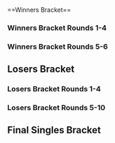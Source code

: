 {{SetGame|melee}}{{DISPLAYTITLE:Heir 3: ''Melee'' Singles Bracket}}{{BracketMatchSMWDisambig |oldtags=Rocky|newtags=Rocky (Swedish player)}}
{{tabs static
|name1=Overview
|link1=Heir/3/Melee
|name2=Singles Bracket
|link2=Heir/3/Melee/Singles Bracket
|name3=Doubles Bracket
|link3=Heir/3/Melee/Doubles Bracket
|This=2
}}<br/>
==Winners Bracket==
===Winners Bracket Rounds 1-4===
{{128DEWBracketA
|tourneylink=Heir/3/Melee
|tourneyname=Heir 3
|column-width=150

<!--Round of 128-->
|r1m1p1=Armada |r1m1p1flag=se |r1m1p1score={{win}} |r1m1win=1
|r1m1p2=Bye |r1m1p2flag= |r1m1p2score=
|r1m2p1=X1 |r1m2p1flag=gb |r1m2p1score=0 |r1m2win=2
|r1m2p2=TimeMuffinPhD |r1m2p2flag=gb |r1m2p2score=2
|r1m3p1=Alpha Dash |r1m3p1flag=gb |r1m3p1score=0 |r1m3win=2
|r1m3p2=Laurster |r1m3p2flag=gb |r1m3p2score=2
|r1m4p1=Willy |r1m4p1flag=fr |r1m4p1score=2 |r1m4win=1
|r1m4p2=Ace |r1m4p2flag=nl |r1m4p2score=0
|r1m5p1=Jeapie |r1m5p1flag=nl |r1m5p1score=2 |r1m5win=1
|r1m5p2=Kaese |r1m5p2flag=de |r1m5p2score=0
|r1m6p1=Random-Ness |r1m6p1flag=se |r1m6p1score=2 |r1m6win=1
|r1m6p2=LGuy |r1m6p2flag=fr |r1m6p2score=1
|r1m7p1=Baxon |r1m7p1flag=fr |r1m7p1score=2 |r1m7win=1
|r1m7p2=UnHaven |r1m7p2flag=gb |r1m7p2score=1
|r1m8p1=Clemens |r1m8p1flag=at |r1m8p1score=0 |r1m8win=2
|r1m8p2=Levingy |r1m8p2flag=fi |r1m8p2score=2
|r1m9p1=Overtriforce |r1m9p1flag=es |r1m9p1score={{win}} |r1m9win=1
|r1m9p2=Bye |r1m9p2flag= |r1m9p2score=
|r1m10p1=ShiftingShadows |r1m10p1flag=gb |r1m10p1score=1 |r1m10win=2
|r1m10p2=Baron Brody |r1m10p2flag=at |r1m10p2score=2
|r1m11p1=Rocky |r1m11p1flag=se |r1m11p1score=1 |r1m11win=2
|r1m11p2=Phade |r1m11p2flag=gb |r1m11p2score=2
|r1m12p1=Fauster |r1m12p1flag=fr |r1m12p1score=2 |r1m12win=1
|r1m12p2=PureSkillz |r1m12p2flag=nl |r1m12p2score=0
|r1m13p1=ChuDat |r1m13p1flag=us |r1m13p1score={{win}} |r1m13win=1
|r1m13p2=Bye |r1m13p2flag= |r1m13p2score=
|r1m14p1=ZetTroxX |r1m14p1flag=de |r1m14p1score=1 |r1m14win=2
|r1m14p2=Alejandro |r1m14p2flag=se |r1m14p2score=2
|r1m15p1=Zoler |r1m15p1flag=se |r1m15p1score=2 |r1m15win=1
|r1m15p2=GBlade |r1m15p2flag=es |r1m15p2score=0
|r1m16p1=R23 |r1m16p1flag=gb |r1m16p1score=2 |r1m16win=1
|r1m16p2=Hercules |r1m16p2flag=fr |r1m16p2score=0
|r1m17p1=n0ne |r1m17p1flag=ni |r1m17p1score={{win}} |r1m17win=1
|r1m17p2=Bye |r1m17p2flag= |r1m17p2score=
|r1m18p1=Hao |r1m18p1flag=gb |r1m18p1score=0 |r1m18win=2
|r1m18p2=maXy |r1m18p2flag=gb |r1m18p2score=2
|r1m19p1=Ares |r1m19p1flag=at |r1m19p1score=2 |r1m19win=1
|r1m19p2=Beans |r1m19p2flag=au |r1m19p2score=0
|r1m20p1=Pricent |r1m20p1flag=no |r1m20p1score=2 |r1m20win=1
|r1m20p2=PureEvil |r1m20p2flag=nl |r1m20p2score=0
|r1m21p1=Zgetto |r1m21p1flag=nl |r1m21p1score=2 |r1m21win=1
|r1m21p2=Pripps |r1m21p2flag=gb |r1m21p2score=0
|r1m22p1=kiw1 |r1m22p1flag=at |r1m22p1score=2 |r1m22win=1
|r1m22p2=Dacacia |r1m22p2flag=ch |r1m22p2score=0
|r1m23p1=Vanity Angel |r1m23p1flag=gb |r1m23p1score=2 |r1m23win=1
|r1m23p2=Desucakes |r1m23p2flag=nl |r1m23p2score=0
|r1m24p1=Samplay |r1m24p1flag=fr |r1m24p1score=0 |r1m24win=2
|r1m24p2=Explo |r1m24p2flag=fr |r1m24p2score=2
|r1m25p1=Professor Pro |r1m25p1flag=gb |r1m25p1score={{win}} |r1m25win=1
|r1m25p2=Bye |r1m25p2flag= |r1m25p2score=
|r1m26p1=Jam |r1m26p1flag=gb |r1m26p1score=2 |r1m26win=1
|r1m26p2=Cpt. Zeppo |r1m26p2flag=gb |r1m26p2score=1
|r1m27p1=Timi |r1m27p1flag=at |r1m27p1score=2 |r1m27win=1
|r1m27p2=Feradit |r1m27p2flag=be |r1m27p2score=0
|r1m28p1=beLia |r1m28p1flag=fr |r1m28p1score=2 |r1m28win=1
|r1m28p2=Maskless |r1m28p2flag=gb |r1m28p2score=0
|r1m29p1=reaper |r1m29p1flag=de |r1m29p1score=2 |r1m29win=1
|r1m29p2=Calzum |r1m29p2flag=gb |r1m29p2score=0
|r1m30p1=Ramon |r1m30p1flag=at |r1m30p1score=2 |r1m30win=1
|r1m30p2=Rach |r1m30p2flag=fr |r1m30p2score=0
|r1m31p1=Mahie |r1m31p1flag=fr |r1m31p1score=2 |r1m31win=1
|r1m31p2=RAOUL |r1m31p2flag=fr |r1m31p2score=0
|r1m32p1=BrTarolg |r1m32p1flag=gb |r1m32p1score=0 |r1m32win=2
|r1m32p2=Deathgazer |r1m32p2flag=gb |r1m32p2score=2
|r1m33p1=Leffen |r1m33p1flag=se |r1m33p1score={{win}} |r1m33win=1
|r1m33p2=Bye |r1m33p2flag= |r1m33p2score=
|r1m34p1=MikeHaggar |r1m34p1flag=se |r1m34p1score=2 |r1m34win=1
|r1m34p2=DaLung |r1m34p2flag=de |r1m34p2score=1
|r1m35p1=SchlimmShady |r1m35p1flag=de |r1m35p1score=2 |r1m35win=1
|r1m35p2=Hen |r1m35p2flag=gb |r1m35p2score=0
|r1m36p1=MINT |r1m36p1flag=gb |r1m36p1score=2 |r1m36win=1
|r1m36p2=KasparV |r1m36p2flag=nl |r1m36p2score=0
|r1m37p1=Fuzzyness |r1m37p1flag=gb |r1m37p1score=2 |r1m37win=1
|r1m37p2=Leaf |r1m37p2flag=gb |r1m37p2score=0
|r1m38p1=gLory |r1m38p1flag=at |r1m38p1score=2 |r1m38win=1
|r1m38p2=epikfaal |r1m38p2flag=nl |r1m38p2score=0
|r1m39p1=Däumling |r1m39p1flag=de |r1m39p1score=2 |r1m39win=1
|r1m39p2=Konati |r1m39p2flag=de |r1m39p2score=0
|r1m40p1=Makenshi |r1m40p1flag=fr |r1m40p1score=2 |r1m40win=1
|r1m40p2=JMG |r1m40p2flag=gb |r1m40p2score=0
|r1m41p1=Trif |r1m41p1flag=es |r1m41p1score={{win}} |r1m41win=1
|r1m41p2=Bye |r1m41p2flag= |r1m41p2score=
|r1m42p1=JiM |r1m42p1flag=fr |r1m42p1score=2 |r1m42win=1
|r1m42p2=Manyula |r1m42p2flag=gb |r1m42p2score=0
|r1m43p1=Pasi |r1m43p1flag=at |r1m43p1score=2 |r1m43win=1
|r1m43p2=Xardov |r1m43p2flag=es |r1m43p2score=0
|r1m44p1=Way |r1m44p1flag=gb |r1m44p1score=0 |r1m44win=2
|r1m44p2=Jules |r1m44p2flag=nl |r1m44p2score=2
|r1m45p1=Amsah |r1m45p1flag=nl |r1m45p1score={{win}} |r1m45win=1
|r1m45p2=Bye |r1m45p2flag= |r1m45p2score=
|r1m46p1=Kellner |r1m46p1flag=de |r1m46p1score=1 |r1m46win=2
|r1m46p2=Willz |r1m46p2flag=gb |r1m46p2score=2
|r1m47p1=Cyr |r1m47p1flag=fr |r1m47p1score=2 |r1m47win=1
|r1m47p2=HoorayForJay |r1m47p2flag=gb |r1m47p2score=0
|r1m48p1=Aniolas |r1m48p1flag=se |r1m48p1score=2 |r1m48win=1
|r1m48p2=Leck |r1m48p2flag=ie |r1m48p2score=0
|r1m49p1=Ice |r1m49p1flag=de |r1m49p1score={{win}} |r1m49win=1
|r1m49p2=Bye |r1m49p2flag= |r1m49p2score=
|r1m50p1=King Funk |r1m50p1flag=dk |r1m50p1score=0 |r1m50win=2
|r1m50p2=Blaze |r1m50p2flag=de |r1m50p2score=2
|r1m51p1=Jah Ridin' |r1m51p1flag=ch |r1m51p1score=1 |r1m51win=2
|r1m51p2=Craft |r1m51p2flag=gb |r1m51p2score=2
|r1m52p1=pheX |r1m52p1flag=ch |r1m52p1score=2 |r1m52win=1
|r1m52p2=Coen |r1m52p2flag=nl |r1m52p2score=0
|r1m53p1=Android |r1m53p1flag=se |r1m53p1score=2 |r1m53win=1
|r1m53p2=Razor Ramon |r1m53p2flag=be |r1m53p2score=0
|r1m54p1=MISTRRLOVE |r1m54p1flag=de |r1m54p1score=2 |r1m54win=1
|r1m54p2=Kadano |r1m54p2flag=at |r1m54p2score=1
|r1m55p1=Adamayonmike |r1m55p1flag=nl |r1m55p1score=2 |r1m55win=1
|r1m55p2=LuK (LFM) |r1m55p2flag=fr |r1m55p2score=0
|r1m56p1=FrozenLight1337 |r1m56p1flag=de |r1m56p1score=0 |r1m56win=2
|r1m56p2=FA0 |r1m56p2flag=se |r1m56p2score=2
|r1m57p1=The Moon |r1m57p1flag=us |r1m57p1score={{win}} |r1m57win=1
|r1m57p2=Bye |r1m57p2flag= |r1m57p2score=
|r1m58p1=Stivo |r1m58p1flag=de |r1m58p1score=2 |r1m58win=1
|r1m58p2=Soy |r1m58p2flag=gb |r1m58p2score=0
|r1m59p1=Prinz |r1m59p1flag=de |r1m59p1score=2 |r1m59win=1
|r1m59p2=FishEatCorn |r1m59p2flag=gb |r1m59p2score=0
|r1m60p1=Frenzy |r1m60p1flag=gb |r1m60p1score=2 |r1m60win=1
|r1m60p2=Soniike |r1m60p2flag=gb |r1m60p2score=0
|r1m61p1=Tekk |r1m61p1flag=fr |r1m61p1score=2 |r1m61win=1
|r1m61p2=Angelfail |r1m61p2flag=be |r1m61p2score=0
|r1m62p1=Yomi |r1m62p1flag=de |r1m62p1score=0 |r1m62win=2
|r1m62p2=Yabasta |r1m62p2flag=se |r1m62p2score=2
|r1m63p1=Dev |r1m63p1flag=se |r1m63p1score=2 |r1m63win=1
|r1m63p2=Synaspe |r1m63p2flag= |r1m63p2score=0
|r1m64p1=Alox |r1m64p1flag=fr |r1m64p1score=2 |r1m64win=1
|r1m64p2=Nils |r1m64p2flag=se |r1m64p2score=0

<!--Round of 64-->
|r2m1p1=Armada |r2m1p1flag=se |r2m1p1score=2 |r2m1win=1
|r2m1p2=TimeMuffinPhD |r2m1p2flag=gb |r2m1p2score=0
|r2m2p1=Laurster |r2m2p1flag=gb |r2m2p1score=2 |r2m2win=1
|r2m2p2=Willy |r2m2p2flag=fr |r2m2p2score=1
|r2m3p1=Jeapie |r2m3p1flag=nl |r2m3p1score=2 |r2m3win=1
|r2m3p2=Random-Ness |r2m3p2flag=se |r2m3p2score=1
|r2m4p1=Baxon |r2m4p1flag=fr |r2m4p1score=2 |r2m4win=1
|r2m4p2=Levingy |r2m4p2flag=fi |r2m4p2score=0
|r2m5p1=Overtriforce |r2m5p1flag=es |r2m5p1score=2 |r2m5win=1
|r2m5p2=Baron Brody |r2m5p2flag=at |r2m5p2score=0
|r2m6p1=Phade |r2m6p1flag=gb |r2m6p1score=1 |r2m6win=2
|r2m6p2=Fauster |r2m6p2flag=fr |r2m6p2score=2
|r2m7p1=ChuDat |r2m7p1flag=us |r2m7p1score=2 |r2m7win=1
|r2m7p2=Alejandro |r2m7p2flag=se |r2m7p2score=0
|r2m8p1=Zoler |r2m8p1flag=se |r2m8p1score=2 |r2m8win=1
|r2m8p2=R23 |r2m8p2flag=gb |r2m8p2score=0
|r2m9p1=n0ne |r2m9p1flag=ni |r2m9p1score=2 |r2m9win=1
|r2m9p2=maXy |r2m9p2flag=gb |r2m9p2score=0
|r2m10p1=Ares |r2m10p1flag=at |r2m10p1score=2 |r2m10win=1
|r2m10p2=Pricent |r2m10p2flag=no |r2m10p2score=0
|r2m11p1=Zgetto |r2m11p1flag=nl |r2m11p1score=2 |r2m11win=1
|r2m11p2=kiw1 |r2m11p2flag=at |r2m11p2score=0
|r2m12p1=Vanity Angel |r2m12p1flag=gb |r2m12p1score=2 |r2m12win=1
|r2m12p2=Explo |r2m12p2flag=fr |r2m12p2score=0
|r2m13p1=Professor Pro |r2m13p1flag=gb |r2m13p1score=2 |r2m13win=1
|r2m13p2=Jam |r2m13p2flag=gb |r2m13p2score=0
|r2m14p1=Timi |r2m14p1flag=at |r2m14p1score=2 |r2m14win=1
|r2m14p2=beLia |r2m14p2flag=fr |r2m14p2score=0
|r2m15p1=reaper |r2m15p1flag=de |r2m15p1score=2 |r2m15win=1
|r2m15p2=Ramon |r2m15p2flag=at |r2m15p2score=1
|r2m16p1=Mahie |r2m16p1flag=fr |r2m16p1score=2 |r2m16win=1
|r2m16p2=Deathgazer |r2m16p2flag=gb |r2m16p2score=0
|r2m17p1=Leffen |r2m17p1flag=se |r2m17p1score=2 |r2m17win=1
|r2m17p2=MikeHaggar |r2m17p2flag=se |r2m17p2score=1
|r2m18p1=SchlimmShady |r2m18p1flag=de |r2m18p1score=0 |r2m18win=2
|r2m18p2=MINT |r2m18p2flag=gb |r2m18p2score=2
|r2m19p1=Fuzzyness |r2m19p1flag=gb |r2m19p1score=2 |r2m19win=1
|r2m19p2=gLory |r2m19p2flag=at |r2m19p2score=0
|r2m20p1=Däumling |r2m20p1flag=de |r2m20p1score=2 |r2m20win=1
|r2m20p2=Makenshi |r2m20p2flag=fr |r2m20p2score=0
|r2m21p1=Trif |r2m21p1flag=es |r2m21p1score=2 |r2m21win=1
|r2m21p2=JiM |r2m21p2flag=fr |r2m21p2score=0
|r2m22p1=Pasi |r2m22p1flag=at |r2m22p1score=2 |r2m22win=1
|r2m22p2=Jules |r2m22p2flag=nl |r2m22p2score=0
|r2m23p1=Amsah |r2m23p1flag=nl |r2m23p1score=2 |r2m23win=1
|r2m23p2=Willz |r2m23p2flag=gb |r2m23p2score=0
|r2m24p1=Cyr |r2m24p1flag=fr |r2m24p1score=2 |r2m24win=1
|r2m24p2=Aniolas |r2m24p2flag=se |r2m24p2score=0
|r2m25p1=Ice |r2m25p1flag=de |r2m25p1score=2 |r2m25win=1
|r2m25p2=Blaze |r2m25p2flag=de |r2m25p2score=0
|r2m26p1=Craft |r2m26p1flag=gb |r2m26p1score=0 |r2m26win=2
|r2m26p2=pheX |r2m26p2flag=ch |r2m26p2score=2
|r2m27p1=Android |r2m27p1flag=se |r2m27p1score=2 |r2m27win=1
|r2m27p2=MISTRRLOVE |r2m27p2flag=de |r2m27p2score=0
|r2m28p1=Adamayonmike |r2m28p1flag=nl |r2m28p1score=2 |r2m28win=1
|r2m28p2=FA0 |r2m28p2flag=se |r2m28p2score=0
|r2m29p1=The Moon |r2m29p1flag=us |r2m29p1score=2 |r2m29win=1
|r2m29p2=Stivo |r2m29p2flag=de |r2m29p2score=0
|r2m30p1=Prinz |r2m30p1flag=de |r2m30p1score=2 |r2m30win=1
|r2m30p2=Frenzy |r2m30p2flag=gb |r2m30p2score=0
|r2m31p1=Tekk |r2m31p1flag=fr |r2m31p1score=2 |r2m31win=1
|r2m31p2=Yabasta |r2m31p2flag=se |r2m31p2score=0
|r2m32p1=Dev |r2m32p1flag=se |r2m32p1score=0 |r2m32win=2
|r2m32p2=Alox |r2m32p2flag=fr |r2m32p2score=2

<!--Round of 32-->
|r3m1p1=Armada |r3m1p1flag=se |r3m1p1score=2 |r3m1win=1
|r3m1p2=Laurster |r3m1p2flag=gb |r3m1p2score=0
|r3m2p1=Jeapie |r3m2p1flag=nl |r3m2p1score=1 |r3m2win=2
|r3m2p2=Baxon |r3m2p2flag=fr |r3m2p2score=2
|r3m3p1=Overtriforce |r3m3p1flag=es |r3m3p1score=2 |r3m3win=1
|r3m3p2=Fauster |r3m3p2flag=fr |r3m3p2score=0
|r3m4p1=ChuDat |r3m4p1flag=us |r3m4p1score=2 |r3m4win=1
|r3m4p2=Zoler |r3m4p2flag=se |r3m4p2score=0
|r3m5p1=n0ne |r3m5p1flag=ni |r3m5p1score=0 |r3m5win=2
|r3m5p2=Ares |r3m5p2flag=at |r3m5p2score=2
|r3m6p1=Zgetto |r3m6p1flag=nl |r3m6p1score=0 |r3m6win=2
|r3m6p2=Vanity Angel |r3m6p2flag=gb |r3m6p2score=2
|r3m7p1=Professor Pro |r3m7p1flag=gb |r3m7p1score=2 |r3m7win=1
|r3m7p2=Timi |r3m7p2flag=at |r3m7p2score=0
|r3m8p1=reaper |r3m8p1flag=de |r3m8p1score=1 |r3m8win=2
|r3m8p2=Mahie |r3m8p2flag=fr |r3m8p2score=2
|r3m9p1=Leffen |r3m9p1flag=se |r3m9p1score=2 |r3m9win=1
|r3m9p2=MINT |r3m9p2flag=gb |r3m9p2score=0
|r3m10p1=Fuzzyness |r3m10p1flag=gb |r3m10p1score=2 |r3m10win=1
|r3m10p2=Däumling |r3m10p2flag=de |r3m10p2score=0
|r3m11p1=Trif |r3m11p1flag=es |r3m11p1score=2 |r3m11win=1
|r3m11p2=Pasi |r3m11p2flag=at |r3m11p2score=1
|r3m12p1=Amsah |r3m12p1flag=nl |r3m12p1score=2 |r3m12win=1
|r3m12p2=Cyr |r3m12p2flag=fr |r3m12p2score=0
|r3m13p1=Ice |r3m13p1flag=de |r3m13p1score=2 |r3m13win=1
|r3m13p2=pheX |r3m13p2flag=ch |r3m13p2score=0
|r3m14p1=Android |r3m14p1flag=se |r3m14p1score=2 |r3m14win=1
|r3m14p2=Adamayonmike |r3m14p2flag=nl |r3m14p2score=0
|r3m15p1=The Moon |r3m15p1flag=us |r3m15p1score=2 |r3m15win=1
|r3m15p2=Prinz |r3m15p2flag=de |r3m15p2score=0
|r3m16p1=Tekk |r3m16p1flag=fr |r3m16p1score=2 |r3m16win=1
|r3m16p2=Alox |r3m16p2flag=fr |r3m16p2score=0

<!--Round of 16-->
|r4m1p1=Armada |r4m1p1flag=se |r4m1p1score=3
|r4m1p2=Baxon |r4m1p2flag=fr |r4m1p2score=0
|r4m1win=1
|r4m1p1char1=peach |r4m1p2char1=falco |r4m1p1stock1=3 |r4m1p2stock1=0 |r4m1win1=1 |r4m1stage1=Fountain of Dreams
|r4m1p1char2=peach |r4m1p2char2=fox |r4m1p1stock2=2 |r4m1p2stock2=0 |r4m1win2=1 |r4m1stage2=Pokémon Stadium
|r4m1p1char3=peach |r4m1p2char3=falco |r4m1p1stock3=3 |r4m1p2stock3=0 |r4m1win3=1 |r4m1stage3=Battlefield
|r4m1date=
|r4m1finished=
|r4m1details={{BracketMatchDetails
|preview= 
|lrthread=
|interview=
|recap=
|comment=
|vod=https://youtu.be/VkDfQgm0cQw
}}

|r4m2p1=Overtriforce |r4m2p1flag=es |r4m2p1score=1
|r4m2p2=ChuDat |r4m2p2flag=us |r4m2p2score=3 
|r4m2win=2

|r4m3p1=Ares |r4m3p1flag=at |r4m3p1score=0
|r4m3p2=Vanity Angel |r4m3p2flag=gb |r4m3p2score=3
|r4m3win=2
|r4m3p1char1=peach |r4m3p2char1=peach |r4m3p1stock1=0 |r4m3p2stock1=3 |r4m3win1=2 |r4m3stage1=Battlefield
|r4m3p1char2=fox |r4m3p2char2=peach |r4m3p1stock2=0 |r4m3p2stock2=2 |r4m3win2=2 |r4m3stage2=Pokémon Stadium
|r4m3p1char3=fox |r4m3p2char3=peach |r4m3p1stock3=0 |r4m3p2stock3=3 |r4m3win3=2 |r4m3stage3=Pokémon Stadium
|r4m3date=August 21, 2016
|r4m3finished=
|r4m3details={{BracketMatchDetails
|preview= 
|lrthread=
|interview=
|recap=
|comment=
|vod=https://youtu.be/-v0_KVsONiQ
}}

|r4m4p1=Professor Pro |r4m4p1flag=gb |r4m4p1score=3
|r4m4p2=Mahie |r4m4p2flag=fr |r4m4p2score=0 
|r4m4win=1
|r4m4p1char1=fox |r4m4p2char1=marth |r4m4p1stock1=3 |r4m4p2stock1=0 |r4m4win1=1 |r4m4stage1=Battlefield
|r4m4p1char2=fox |r4m4p2char2=marth |r4m4p1stock2=1 |r4m4p2stock2=0 |r4m4win2=1 |r4m4stage2=Final Destination
|r4m4p1char3=fox |r4m4p2char3=marth |r4m4p1stock3=2 |r4m4p2stock3=0 |r4m4win3=1 |r4m4stage3=Final Destination
|r4m4date=August 21, 2016
|r4m4finished=
|r4m4details={{BracketMatchDetails
|preview= 
|lrthread=
|interview=
|recap=
|comment=
|vod=https://youtu.be/TYBNuAwnrns
}}

|r4m5p1=Leffen |r4m5p1flag=se |r4m5p1score=3
|r4m5p2=Fuzzyness |r4m5p2flag=gb |r4m5p2score=2
|r4m5win=1
|r4m5p1char1=mewtwo |r4m5p2char1=cf |r4m5p1stock1=0 |r4m5p2stock1=2 |r4m5win1=2 |r4m5stage1=Fountain of Dreams
|r4m5p1char2=mewtwo |r4m5p2char2=cf |r4m5p1stock2=0 |r4m5p2stock2=1 |r4m5win2=2 |r4m5stage2=Final Destination
|r4m5p1char3=mewtwo |r4m5p2char3=cf |r4m5p1stock3=2 |r4m5p2stock3=0 |r4m5win3=1 |r4m5stage3=Final Destination
|r4m5p1char4=mewtwo |r4m5p2char4=puff |r4m5p1stock4=1 |r4m5p2stock4=0 |r4m5win4=1 |r4m5stage4=Dream Land
|r4m5p1char5=mewtwo |r4m5p2char5=marth |r4m5p1stock5=1 |r4m5p2stock5=0 |r4m5win5=1 |r4m5stage5=Yoshi's Story
|r4m5date=August 21, 2016
|r4m5finished=
|r4m5details={{BracketMatchDetails
|preview= 
|lrthread=
|interview=
|recap=
|comment=
|vod=
}}

|r4m6p1=Trifasia |r4m6p1flag=es |r4m6p1score=3
|r4m6p2=Amsah |r4m6p2flag=nl |r4m6p2score=0 
|r4m6win=1
|r4m6p1char1=peach |r4m6p2char1=sheik |r4m6p1stock1=2 |r4m6p2stock1=0 |r4m6win1=1 |r4m6stage1=Battlefield
|r4m6p1char2=peach |r4m6p2char2=sheik |r4m6p1stock2=2 |r4m6p2stock2=0 |r4m6win2=1 |r4m6stage2=Yoshi's Story
|r4m6p1char3=peach |r4m6p2char3=fox |r4m6p1stock3=2 |r4m6p2stock3=0 |r4m6win3=1 |r4m6stage3=Pokémon Stadium
|r4m6date=August 21, 2016
|r4m6finished=
|r4m6details={{BracketMatchDetails
|preview= 
|lrthread=
|interview=
|recap=
|comment=
|vod=
}}

|r4m7p1=Ice |r4m7p1flag=de |r4m7p1score=0
|r4m7p2=Android |r4m7p2flag=se |r4m7p2score=3
|r4m7win=2
|r4m7p1char1=fox |r4m7p2char1=sheik |r4m7p1stock1=0 |r4m7p2stock1=1 |r4m7win1=2 |r4m7stage1=Battlefield
|r4m7p1char2=fox |r4m7p2char2=sheik |r4m7p1stock2=0 |r4m7p2stock2=2 |r4m7win2=2 |r4m7stage2=Final Destination
|r4m7p1char3=fox |r4m7p2char3=sheik |r4m7p1stock3=0 |r4m7p2stock3=2 |r4m7win3=2 |r4m7stage3=Final Destination
|r4m7date=August 21, 2016
|r4m7finished=
|r4m7details={{BracketMatchDetails
|preview= 
|lrthread=
|interview=
|recap=
|comment=
|vod=
}}

|r4m8p1=The Moon |r4m8p1flag=us |r4m8p1score=3
|r4m8p2=Tekk |r4m8p2flag=fr |r4m8p2score=1 
|r4m8win=1
|r4m8p1char1=marth |r4m8p2char1=puff |r4m8p1stock1=2 |r4m8p2stock1=0 |r4m8win1=1 |r4m8stage1=Fountain of Dreams
|r4m8p1char2=marth |r4m8p2char2=puff |r4m8p1stock2=2 |r4m8p2stock2=0 |r4m8win2=1 |r4m8stage2=Dream Land
|r4m8p1char3=marth |r4m8p2char3=puff |r4m8p1stock3=0 |r4m8p2stock3=1 |r4m8win3=2 |r4m8stage3=Fountain of Dreams
|r4m8p1char4=marth |r4m8p2char4=puff |r4m8p1stock4=3 |r4m8p2stock4=0 |r4m8win4=1 |r4m8stage4=Yoshi's Story
|r4m8date=August 21, 2016
|r4m8finished=
|r4m8details={{BracketMatchDetails
|preview= 
|lrthread=
|interview=
|recap=
|comment=
|vod=https://youtu.be/2kpjwg24vYQ
}}
}}
===Winners Bracket Rounds 5-6===
{{8DEWBracketA
|tourneylink=
|tourneyname=
|R1=Winners Round 5
|R2=Winners Round 6
|column-width=200

<!-- Quarterfinals -->
|r1m1p1=Armada |r1m1p1flag=se |r1m1p1score=3
|r1m1p2=ChuDat |r1m1p2flag=us |r1m1p2score=1
|r1m1win=1
|r1m1p1char1=peach |r1m1p2char1=ic |r1m1p1stock1=0 |r1m1p2stock1=1 |r1m1win1=2 |r1m1stage1=Final Destination
|r1m1p1char2=peach |r1m1p2char2=ic |r1m1p1stock2=3 |r1m1p2stock2=0 |r1m1win2=1 |r1m1stage2=Dream Land
|r1m1p1char3=peach |r1m1p2char3=ic |r1m1p1stock3=2 |r1m1p2stock3=0 |r1m1win3=1 |r1m1stage3=Pokémon Stadium
|r1m1p1char4=peach |r1m1p2char4=ic |r1m1p1stock4=3 |r1m1p2stock4=0 |r1m1win4=1 |r1m1stage4=Fountain of Dreams
|r1m1date=August 21, 2016
|r1m1finished=
|r1m1details={{BracketMatchDetails
|preview= 
|lrthread=
|interview=
|recap=
|comment=
|vod=https://youtu.be/2XEtbb86gEQ
}}

|r1m2p1=Vanity Angel |r1m2p1flag=gb |r1m2p1score=2
|r1m2p2=Professor Pro |r1m2p2flag=gb |r1m2p2score=3
|r1m2win=2

|r1m3p1=Leffen |r1m3p1flag=se |r1m3p1score=1
|r1m3p2=Trifasia |r1m3p2flag=es |r1m3p2score=3
|r1m3win=2

|r1m4p1=Android |r1m4p1flag=se |r1m4p1score=1
|r1m4p2=The Moon |r1m4p2flag=us |r1m4p2score=3
|r1m4win=2
|r1m4p1char1=sheik |r1m4p2char1=marth |r1m4p1stock1=2 |r1m4p2stock1=0 |r1m4win1=1 |r1m4stage1=Battlefield
|r1m4p1char2=sheik |r1m4p2char2=marth |r1m4p1stock2=0 |r1m4p2stock2=2 |r1m4win2=2 |r1m4stage2=Final Destination
|r1m4p1char3=sheik |r1m4p2char3=marth |r1m4p1stock3=0 |r1m4p2stock3=2 |r1m4win3=2 |r1m4stage3=Dream Land
|r1m4p1char4=sheik |r1m4p2char4=marth |r1m4p1stock4=0 |r1m4p2stock4=2 |r1m4win4=2 |r1m4stage4=Fountain of Dreams
|r1m4date=August 21, 2016
|r1m4finished=
|r1m4details={{BracketMatchDetails
|preview= 
|lrthread=
|interview=
|recap=
|comment=
|vod=https://youtu.be/AKEEYP69S44
}}

<!-- SEMIFINALS -->
|r2m1p1=Armada |r2m1p1flag=se |r2m1p1score=3
|r2m1p2=Professor Pro |r2m1p2flag=gb |r2m1p2score=0
|r2m1win=1
|r2m1p1char1=peach |r2m1p2char1=fox |r2m1p1stock1=2 |r2m1p2stock1=0 |r2m1win1=1 |r2m1stage1=Dream Land
|r2m1p1char2=peach |r2m1p2char2=fox |r2m1p1stock2=2 |r2m1p2stock2=0 |r2m1win2=1 |r2m1stage2=Pokémon Stadium
|r2m1p1char3=peach |r2m1p2char3=fox |r2m1p1stock3=3 |r2m1p2stock3=0 |r2m1win3=1 |r2m1stage3=Pokémon Stadium
|r2m1date=August 21, 2016
|r2m1finished=
|r2m1details={{BracketMatchDetails|lrthread=|vod=https://youtu.be/pfR8MVfJRrU}}

|r2m2p1=Trifasia |r2m2p1flag=es |r2m2p1score=2
|r2m2p2=The Moon |r2m2p2flag=us |r2m2p2score=3
|r2m2win=2
|r2m2p1char1=peach |r2m2p2char1=marth |r2m2p1stock1=0 |r2m2p2stock1=2 |r2m2win1=2 |r2m2stage1=Battlefield
|r2m2p1char2=peach |r2m2p2char2=marth |r2m2p1stock2=0 |r2m2p2stock2=1 |r2m2win2=2 |r2m2stage2=Dream Land
|r2m2p1char3=peach |r2m2p2char3=marth |r2m2p1stock3=2 |r2m2p2stock3=0 |r2m2win3=1 |r2m2stage3=Dream Land
|r2m2p1char4=peach |r2m2p2char4=marth |r2m2p1stock4=1 |r2m2p2stock4=0 |r2m2win4=1 |r2m2stage4=Yoshi's Story
|r2m2p1char5=peach |r2m2p2char5=marth |r2m2p1stock5=0 |r2m2p2stock5=2 |r2m2win5=2 |r2m2stage5=Yoshi's Story
|r2m2date=August 21, 2016
|r2m2finished=
|r2m2details={{BracketMatchDetails|lrthread=|vod=https://youtu.be/B36zW-qQK-0}}
}}

==Losers Bracket==
===Losers Bracket Rounds 1-4===
{{128DELBracketSmwA
|tourneylink=Heir/3/Melee
|tourneyname=Heir 3
|l1placement=97-128
|l2placement=65-96
|l3placement=49-64
|l4placement=33-48

<!--Round 1-->
|l1m1p1=Bye |l1m1p1flag= |l1m1p1score=
|l1m1p2=DaLung |l1m1p2flag=de |l1m1p2score={{win}}
|l1m1win=2
|l1m2p1=Hen |l1m2p1flag=gb |l1m2p1score=2
|l1m2p2=KasparV |l1m2p2flag=nl |l1m2p2score=1
|l1m2win=1
|l1m3p1=Leaf |l1m3p1flag=gb |l1m3p1score=0
|l1m3p2=epikfaal |l1m3p2flag=nl |l1m3p2score=2
|l1m3win=2
|l1m4p1=Konati |l1m4p1flag=de |l1m4p1score=1
|l1m4p2=JMG |l1m4p2flag=gb |l1m4p2score=2
|l1m4win=2
|l1m5p1=Bye |l1m5p1flag= |l1m5p1score=
|l1m5p2=Manyula |l1m5p2flag=gb |l1m5p2score={{win}}
|l1m5win=2
|l1m6p1=Xardov |l1m6p1flag=es |l1m6p1score=1
|l1m6p2=Way |l1m6p2flag=gb |l1m6p2score=2
|l1m6win=2
|l1m7p1=Bye |l1m7p1flag= |l1m7p1score=
|l1m7p2=Kellner |l1m7p2flag=de |l1m7p2score={{win}}
|l1m7win=2
|l1m8p1=HoorayForJay |l1m8p1flag=gb |l1m8p1score=0
|l1m8p2=Leck |l1m8p2flag=ie |l1m8p2score=2
|l1m8win=2
|l1m9p1=Bye |l1m9p1flag= |l1m9p1score=
|l1m9p2=King Funk |l1m9p2flag=dk |l1m9p2score={{win}}
|l1m9win=2
|l1m10p1=Jah Ridin' |l1m10p1flag=ch |l1m10p1score=2
|l1m10p2=Coen |l1m10p2flag=nl |l1m10p2score=1
|l1m10win=1
|l1m11p1=Razor Ramon |l1m11p1flag=be |l1m11p1score=1
|l1m11p2=Kadano |l1m11p2flag=at |l1m11p2score=2
|l1m11win=2
|l1m12p1=LuK (LFM) |l1m12p1flag=fr |l1m12p1score=0
|l1m12p2=FrozenLight1337 |l1m12p2flag=de |l1m12p2score=2
|l1m12win=2
|l1m13p1=Bye |l1m13p1flag= |l1m13p1score=
|l1m13p2=Soy |l1m13p2flag=gb |l1m13p2score={{win}}
|l1m13win=2
|l1m14p1=FishEatCorn |l1m14p1flag=gb |l1m14p1score=0
|l1m14p2=Soniike |l1m14p2flag=gb |l1m14p2score=2
|l1m14win=2
|l1m15p1=Angelfail |l1m15p1flag=be |l1m15p1score=0
|l1m15p2=Yomi |l1m15p2flag=de |l1m15p2score=2
|l1m15win=2
|l1m16p1=Synaspe |l1m16p1flag= |l1m16p1score=0
|l1m16p2=Nils |l1m16p2flag=se |l1m16p2score=2
|l1m16win=2
|l1m17p1=Bye |l1m17p1flag= |l1m17p1score=
|l1m17p2=X1 |l1m17p2flag=gb |l1m17p2score={{win}}
|l1m17win=2
|l1m18p1=Alpha Dash |l1m18p1flag=gb |l1m18p1score=2
|l1m18p2=Ace |l1m18p2flag=nl |l1m18p2score=0
|l1m18win=1
|l1m19p1=Kaese |l1m19p1flag=de |l1m19p1score=0
|l1m19p2=LGuy |l1m19p2flag=fr |l1m19p2score=2
|l1m19win=2
|l1m20p1=UnHaven |l1m20p1flag=gb |l1m20p1score=0
|l1m20p2=Clemens |l1m20p2flag=at |l1m20p2score=2
|l1m20win=2
|l1m21p1=Bye |l1m21p1flag= |l1m21p1score=
|l1m21p2=ShiftingShadows |l1m21p2flag=gb |l1m21p2score={{win}}
|l1m21win=2
|l1m22p1=Rocky |l1m22p1flag=se |l1m22p1score=2
|l1m22p2=PureSkillz |l1m22p2flag=nl |l1m22p2score=0
|l1m22win=1
|l1m23p1=Bye |l1m23p1flag= |l1m23p1score=
|l1m23p2=ZetTroxX |l1m23p2flag=de |l1m23p2score={{win}}
|l1m23win=2
|l1m24p1=GBlade |l1m24p1flag=es |l1m24p1score=2
|l1m24p2=Hercules |l1m24p2flag=fr |l1m24p2score=0
|l1m24win=1
|l1m25p1=Bye |l1m25p1flag= |l1m25p1score=
|l1m25p2=Hao |l1m25p2flag=gb |l1m25p2score={{win}}
|l1m25win=2
|l1m26p1=Beans |l1m26p1flag=au |l1m26p1score=0
|l1m26p2=PureEvil |l1m26p2flag=nl |l1m26p2score=2
|l1m26win=2
|l1m27p1=Pripps |l1m27p1flag=gb |l1m27p1score=2
|l1m27p2=Dacacia |l1m27p2flag=ch |l1m27p2score=0
|l1m27win=1
|l1m28p1=Desucakes |l1m28p1flag=nl |l1m28p1score=0
|l1m28p2=Samplay |l1m28p2flag=fr |l1m28p2score=2
|l1m28win=2
|l1m29p1=Bye |l1m29p1flag= |l1m29p1score=
|l1m29p2=Cpt. Zeppo |l1m29p2flag=gb |l1m29p2score={{win}}
|l1m29win=2
|l1m30p1=Feradit |l1m30p1flag=be |l1m30p1score=2
|l1m30p2=Maskless |l1m30p2flag=gb |l1m30p2score=0
|l1m30win=1
|l1m31p1=Calzum |l1m31p1flag=gb |l1m31p1score=2
|l1m31p2=Rach |l1m31p2flag=fr |l1m31p2score=1
|l1m31win=1
|l1m32p1=RAOUL |l1m32p1flag=fr |l1m32p1score=0
|l1m32p2=BrTarolg |l1m32p2flag=gb |l1m32p2score=2
|l1m32win=2

<!--Round 2-->
|l2m1p1=TimeMuffinPhD |l2m1p1flag=gb |l2m1p1score=2
|l2m1p2=DaLung |l2m1p2flag=de |l2m1p2score=0
|l2m1win=1
|l2m2p1=Willy |l2m2p1flag=fr |l2m2p1score=2
|l2m2p2=Hen |l2m2p2flag=gb |l2m2p2score=0
|l2m2win=1
|l2m3p1=Random-Ness |l2m3p1flag=se |l2m3p1score=2
|l2m3p2=epikfaal |l2m3p2flag=nl |l2m3p2score=0
|l2m3win=1
|l2m4p1=Levingy |l2m4p1flag=fi |l2m4p1score=2
|l2m4p2=JMG |l2m4p2flag=gb |l2m4p2score=0
|l2m4win=1
|l2m5p1=Baron Brody |l2m5p1flag=at |l2m5p1score=2
|l2m5p2=Manyula |l2m5p2flag=gb |l2m5p2score=0
|l2m5win=1
|l2m6p1=Phade |l2m6p1flag=gb |l2m6p1score=0
|l2m6p2=Way |l2m6p2flag=gb |l2m6p2score=2
|l2m6win=2
|l2m7p1=Alejandro |l2m7p1flag=se |l2m7p1score=1
|l2m7p2=Kellner |l2m7p2flag=de |l2m7p2score=2
|l2m7win=2
|l2m8p1=R23 |l2m8p1flag=gb |l2m8p1score=2
|l2m8p2=Leck |l2m8p2flag=ie |l2m8p2score=0
|l2m8win=1
|l2m9p1=maXy |l2m9p1flag=gb |l2m9p1score=0
|l2m9p2=King Funk |l2m9p2flag=dk |l2m9p2score=2
|l2m9win=2
|l2m10p1=Pricent |l2m10p1flag=no |l2m10p1score=0
|l2m10p2=Jah Ridin' |l2m10p2flag=ch |l2m10p2score=2
|l2m10win=2
|l2m11p1=kiw1 |l2m11p1flag=at |l2m11p1score=2
|l2m11p2=Kadano |l2m11p2flag=at |l2m11p2score=0
|l2m11win=1
|l2m12p1=Explo |l2m12p1flag=fr |l2m12p1score=1
|l2m12p2=FrozenLight1337 |l2m12p2flag=de |l2m12p2score=2
|l2m12win=2
|l2m13p1=Jam |l2m13p1flag=gb |l2m13p1score=2
|l2m13p2=Soy |l2m13p2flag=gb |l2m13p2score=0
|l2m13win=1
|l2m14p1=beLia |l2m14p1flag=fr |l2m14p1score=2
|l2m14p2=Soniike |l2m14p2flag=gb |l2m14p2score=0
|l2m14win=1
|l2m15p1=Ramon |l2m15p1flag=at |l2m15p1score=2
|l2m15p2=Yomi |l2m15p2flag=de |l2m15p2score=0
|l2m15win=1
|l2m16p1=Deathgazer |l2m16p1flag=gb |l2m16p1score=2
|l2m16p2=Nils |l2m16p2flag=se |l2m16p2score=0
|l2m16win=1
|l2m17p1=MikeHaggar |l2m17p1flag=se |l2m17p1score=2
|l2m17p2=X1 |l2m17p2flag=gb |l2m17p2score=0
|l2m17win=1
|l2m18p1=SchlimmShady |l2m18p1flag=de |l2m18p1score=2
|l2m18p2=Alpha Dash |l2m18p2flag=gb |l2m18p2score=0
|l2m18win=1
|l2m19p1=gLory |l2m19p1flag=at |l2m19p1score=2
|l2m19p2=LGuy |l2m19p2flag=fr |l2m19p2score=0
|l2m19win=1
|l2m20p1=Makenshi |l2m20p1flag=fr |l2m20p1score=2
|l2m20p2=Clemens |l2m20p2flag=at |l2m20p2score=0
|l2m20win=1
|l2m21p1=JiM |l2m21p1flag=fr |l2m21p1score=2
|l2m21p2=ShiftingShadows |l2m21p2flag=gb |l2m21p2score=1
|l2m21win=1
|l2m22p1=Jules |l2m22p1flag=nl |l2m22p1score=0
|l2m22p2=Rocky |l2m22p2flag=se |l2m22p2score=2
|l2m22win=2
|l2m23p1=Willz |l2m23p1flag=gb |l2m23p1score=1
|l2m23p2=ZetTroxX |l2m23p2flag=de |l2m23p2score=2
|l2m23win=2
|l2m24p1=Aniolas |l2m24p1flag=se |l2m24p1score=2
|l2m24p2=GBlade |l2m24p2flag=es |l2m24p2score=0
|l2m24win=1
|l2m25p1=Blaze |l2m25p1flag=de |l2m25p1score=2
|l2m25p2=Hao |l2m25p2flag=gb |l2m25p2score=0
|l2m25win=1
|l2m26p1=Craft |l2m26p1flag=gb |l2m26p1score=0
|l2m26p2=PureEvil |l2m26p2flag=nl |l2m26p2score=2
|l2m26win=2
|l2m27p1=MISTRRLOVE |l2m27p1flag=de |l2m27p1score=2
|l2m27p2=Pripps |l2m27p2flag=gb |l2m27p2score=1
|l2m27win=1
|l2m28p1=FA0 |l2m28p1flag=se |l2m28p1score=0
|l2m28p2=Samplay |l2m28p2flag=fr |l2m28p2score=2
|l2m28win=2
|l2m29p1=Stivo |l2m29p1flag=de |l2m29p1score=2
|l2m29p2=Cpt. Zeppo |l2m29p2flag=gb |l2m29p2score=0
|l2m29win=1
|l2m30p1=Frenzy |l2m30p1flag=gb |l2m30p1score=2
|l2m30p2=Feradit |l2m30p2flag=be |l2m30p2score=0
|l2m30win=1
|l2m31p1=Yabasta |l2m31p1flag=se |l2m31p1score=2
|l2m31p2=Calzum |l2m31p2flag=gb |l2m31p2score=0
|l2m31win=1
|l2m32p1=Dev |l2m32p1flag=se |l2m32p1score=2
|l2m32p2=BrTarolg |l2m32p2flag=gb |l2m32p2score=1
|l2m32win=1

<!--Round 3-->
|l3m1p1=TimeMuffinPhD |l3m1p1flag=gb |l3m1p1score=2
|l3m1p2=Willy |l3m1p2flag=fr |l3m1p2score=0
|l3m1win=1
|l3m2p1=Random-Ness |l3m2p1flag=se |l3m2p1score=2
|l3m2p2=Levingy |l3m2p2flag=fi |l3m2p2score=0
|l3m2win=1
|l3m3p1=Baron Brody |l3m3p1flag=at |l3m3p1score=2
|l3m3p2=Way |l3m3p2flag=gb |l3m3p2score=1
|l3m3win=1
|l3m4p1=Kellner |l3m4p1flag=de |l3m4p1score=2
|l3m4p2=R23 |l3m4p2flag=gb |l3m4p2score=0
|l3m4win=1
|l3m5p1=King Funk |l3m5p1flag=dk |l3m5p1score=0
|l3m5p2=Jah Ridin' |l3m5p2flag=ch |l3m5p2score=2
|l3m5win=2
|l3m6p1=kiw1 |l3m6p1flag=at |l3m6p1score=1
|l3m6p2=FrozenLight1337 |l3m6p2flag=de |l3m6p2score=2
|l3m6win=2
|l3m7p1=Jam |l3m7p1flag=gb |l3m7p1score=2
|l3m7p2=beLia |l3m7p2flag=fr |l3m7p2score=1
|l3m7win=1
|l3m8p1=Ramon |l3m8p1flag=at |l3m8p1score=2
|l3m8p2=Deathgazer |l3m8p2flag=gb |l3m8p2score=0
|l3m8win=1
|l3m9p1=MikeHaggar |l3m9p1flag=se |l3m9p1score=0
|l3m9p2=SchlimmShady |l3m9p2flag=de |l3m9p2score=2
|l3m9win=2
|l3m10p1=gLory |l3m10p1flag=at |l3m10p1score=2
|l3m10p2=Makenshi |l3m10p2flag=fr |l3m10p2score=1
|l3m10win=1
|l3m11p1=JiM |l3m11p1flag=fr |l3m11p1score=1
|l3m11p2=Rocky |l3m11p2flag=se |l3m11p2score=2
|l3m11win=2
|l3m12p1=ZetTroxX |l3m12p1flag=de |l3m12p1score=2
|l3m12p2=Aniolas |l3m12p2flag=se |l3m12p2score=0
|l3m12win=1
|l3m13p1=Blaze |l3m13p1flag=de |l3m13p1score=2
|l3m13p2=PureEvil |l3m13p2flag=nl |l3m13p2score=0
|l3m13win=1
|l3m14p1=MISTRRLOVE |l3m14p1flag=de |l3m14p1score=1
|l3m14p2=Samplay |l3m14p2flag=fr |l3m14p2score=2
|l3m14win=2
|l3m15p1=Stivo |l3m15p1flag=de |l3m15p1score=0
|l3m15p2=Frenzy |l3m15p2flag=gb |l3m15p2score=2
|l3m15win=2
|l3m16p1=Yabasta |l3m16p1flag=se |l3m16p1score=1
|l3m16p2=Dev |l3m16p2flag=se |l3m16p2score=2
|l3m16win=2

<!--Round 4-->
|l4m1p1=Alox |l4m1p1flag=fr |l4m1p1score=2
|l4m1p2=TimeMuffinPhD |l4m1p2flag=gb |l4m1p2score=1
|l4m1win=1
|l4m2p1=Prinz |l4m2p1flag=de |l4m2p1score=2
|l4m2p2=Random-Ness |l4m2p2flag=se |l4m2p2score=0
|l4m2win=1
|l4m3p1=Adamayonmike |l4m3p1flag=nl |l4m3p1score=2
|l4m3p2=Baron Brody |l4m3p2flag=at |l4m3p2score=0
|l4m3win=1
|l4m4p1=pheX |l4m4p1flag=ch |l4m4p1score=2
|l4m4p2=Kellner |l4m4p2flag=de |l4m4p2score=1
|l4m4win=1
|l4m5p1=Cyr |l4m5p1flag=fr |l4m5p1score=2
|l4m5p2=Jah Ridin' |l4m5p2flag=ch |l4m5p2score=0
|l4m5win=1
|l4m6p1=Pasi |l4m6p1flag=at |l4m6p1score=0
|l4m6p2=FrozenLight1337 |l4m6p2flag=de |l4m6p2score=2
|l4m6win=2
|l4m7p1=Däumling |l4m7p1flag=de |l4m7p1score=2
|l4m7p2=Jam |l4m7p2flag=gb |l4m7p2score=0
|l4m7win=1
|l4m8p1=MINT |l4m8p1flag=gb |l4m8p1score=2
|l4m8p2=Ramon |l4m8p2flag=at |l4m8p2score=1
|l4m8win=1
|l4m9p1=reaper |l4m9p1flag=de |l4m9p1score=2
|l4m9p2=SchlimmShady |l4m9p2flag=de |l4m9p2score=0
|l4m9win=1
|l4m10p1=Timi |l4m10p1flag=at |l4m10p1score=2
|l4m10p2=gLory |l4m10p2flag=at |l4m10p2score=1
|l4m10win=1
|l4m11p1=Zgetto |l4m11p1flag=nl |l4m11p1score=2
|l4m11p2=Rocky |l4m11p2flag=se |l4m11p2score=0
|l4m11win=1
|l4m12p1=n0ne |l4m12p1flag=ni |l4m12p1score=2
|l4m12p2=ZetTroxX |l4m12p2flag=de |l4m12p2score=0
|l4m12win=1
|l4m13p1=Zoler |l4m13p1flag=se |l4m13p1score=0
|l4m13p2=Blaze |l4m13p2flag=de |l4m13p2score=2
|l4m13win=2
|l4m14p1=Fauster |l4m14p1flag=fr |l4m14p1score=2
|l4m14p2=Samplay |l4m14p2flag=fr |l4m14p2score=1
|l4m14win=1
|l4m15p1=Jeapie |l4m15p1flag=nl |l4m15p1score=2
|l4m15p2=Frenzy |l4m15p2flag=gb |l4m15p2score=0
|l4m15win=1
|l4m16p1=Laurster |l4m16p1flag=gb |l4m16p1score=0
|l4m16p2=Dev |l4m16p2flag=se |l4m16p2score=2
|l4m16win=2
}}
===Losers Bracket Rounds 5-10===
{{32DELBracketSmwA
|tourneylink=Heir/3/Melee
|tourneyname=Heir 3
|l1placement=25-32
|l2placement=17-24
|l3placement=13-16
|l4placement=9-12
|l5placement=7-8
|l6placement=5-6
|L1=Losers Round 5
|L2=Losers Round 6
|L3=Losers Round 7
|L4=Losers Round 8
|L5=Losers Round 9
|L6=Losers Round 10

|l1m1p1=Alox |l1m1p1flag=fr |l1m1p1score=3 |l1m1win=1
|l1m1p2=Prinz |l1m1p2flag=de |l1m1p2score=2
|l1m2p1=Adamayonmike |l1m2p1flag=nl |l1m2p1score=3 |l1m2win=1
|l1m2p2=pheX |l1m2p2flag=ch |l1m2p2score=0
|l1m3p1=Cyr |l1m3p1flag=fr |l1m3p1score=3 |l1m3win=1
|l1m3p2=FrozenLight1337 |l1m3p2flag=de |l1m3p2score=1
|l1m4p1=Däumling |l1m4p1flag=de |l1m4p1score=3 |l1m4win=1
|l1m4p2=MINT |l1m4p2flag=gb |l1m4p2score=1
|l1m5p1=reaper |l1m5p1flag=de |l1m5p1score=3 |l1m5win=1
|l1m5p2=Timi |l1m5p2flag=at |l1m5p2score=2

|l1m6p1=Zgetto |l1m6p1flag=nl |l1m6p1score=0 
|l1m6p2=n0ne |l1m6p2flag=ni |l1m6p2score=3
|l1m6win=2
|l1m6p1char1=fox |l1m6p2char1=cf |l1m6p1stock1=0 |l1m6p2stock1=1 |l1m6win1=2 |l1m6stage1=Battlefield
|l1m6p1char2=fox |l1m6p2char2=cf |l1m6p1stock2=0 |l1m6p2stock2=1 |l1m6win2=2 |l1m6stage2=Final Destination
|l1m6p1char3=fox |l1m6p2char3=cf |l1m6p1stock3=0 |l1m6p2stock3=1 |l1m6win3=2 |l1m6stage3=Pokémon Stadium
|l1m6p1char4= |l1m6p2char4= |l1m6p1stock4= |l1m6p2stock4= |l1m6win4= |l1m6stage4=
|l1m6p1char5= |l1m6p2char5= |l1m6p1stock5= |l1m6p2stock5= |l1m6win5= |l1m6stage5=
|l1m6date=August 21, 2016
|l1m6finished=
|l1m6details={{BracketMatchDetails|comment=|preview=|lrthread=|vod=https://youtu.be/w_oB0kL8Rxw|interview=|recap=}}

|l1m7p1=Blaze |l1m7p1flag=de |l1m7p1score=1 |l1m7win=2
|l1m7p2=Fauster |l1m7p2flag=fr |l1m7p2score=3
|l1m8p1=Jeapie |l1m8p1flag=nl |l1m8p1score=3 |l1m8win=1
|l1m8p2=Dev |l1m8p2flag=se |l1m8p2score=0

|l2m1p1=Mahie |l2m1p1flag=fr |l2m1p1score=3 |l2m1win=1
|l2m1p2=Alox |l2m1p2flag=fr |l2m1p2score=2

|l2m2p1=Ares |l2m2p1flag=at |l2m2p1score=3 
|l2m2p2=Adamayonmike |l2m2p2flag=nl |l2m2p2score=1
|l2m2win=1
|l2m2p1char1=peach |l2m2p2char1=fox |l2m2p1stock1=3 |l2m2p2stock1=0 |l2m2win1=1 |l2m2stage1=Dream Land
|l2m2p1char2=peach |l2m2p2char2=fox |l2m2p1stock2=1 |l2m2p2stock2=0 |l2m2win2=1 |l2m2stage2=Pokémon Stadium
|l2m2p1char3=peach |l2m2p2char3=fox |l2m2p1stock3=0 |l2m2p2stock3=1 |l2m2win3=2 |l2m2stage3=Battlefield
|l2m2p1char4=peach |l2m2p2char4=marth |l2m2p1stock4=2 |l2m2p2stock4=0 |l2m2win4=1 |l2m2stage4=Final Destination
|l2m2p1char5= |l2m2p2char5= |l2m2p1stock5= |l2m2p2stock5= |l2m2win5= |l2m2stage5=
|l2m2date=August 21, 2016
|l2m2finished=
|l2m2details={{BracketMatchDetails|comment=|preview=|lrthread=|vod=|interview=|recap=}}

|l2m3p1=Overtriforce |l2m3p1flag=es |l2m3p1score=3 |l2m3win=1
|l2m3p2=Cyr |l2m3p2flag=fr |l2m3p2score=0
|l2m4p1=Baxon |l2m4p1flag=fr |l2m4p1score=2 |l2m4win=2
|l2m4p2=Däumling |l2m4p2flag=de |l2m4p2score=3
|l2m5p1=Tekk |l2m5p1flag=fr |l2m5p1score={{win}} |l2m5win=1
|l2m5p2=reaper |l2m5p2flag=de |l2m5p2score=DQ
|l2m6p1=Ice |l2m6p1flag=de |l2m6p1score=DQ |l2m6win=2
|l2m6p2=n0ne |l2m6p2flag=ni |l2m6p2score={{win}}
|l2m7p1=Amsah |l2m7p1flag=nl |l2m7p1score=3 |l2m7win=1
|l2m7p2=Fauster |l2m7p2flag=fr |l2m7p2score=1
|l2m8p1=Fuzzyness |l2m8p1flag=gb |l2m8p1score=2 |l2m8win=2
|l2m8p2=Jeapie |l2m8p2flag=nl |l2m8p2score=3

|l3m1p1=Mahie |l3m1p1flag=fr |l3m1p1score=3 |l3m1win=1
|l3m1p2=Ares |l3m1p2flag=at |l3m1p2score=0
|l3m2p1=Overtriforce |l3m2p1flag=es |l3m2p1score=3 |l3m2win=1
|l3m2p2=Däumling |l3m2p2flag=de |l3m2p2score=2

|l3m3p1=Tekk |l3m3p1flag=fr |l3m3p1score=1 
|l3m3p2=n0ne |l3m3p2flag=ni |l3m3p2score=3
|l3m3win=2
|l3m3p1char1=puff |l3m3p2char1=cf |l3m3p1stock1=0 |l3m3p2stock1=1 |l3m3win1=2 |l3m3stage1=Battlefield
|l3m3p1char2=puff |l3m3p2char2=cf |l3m3p1stock2=2 |l3m3p2stock2=0 |l3m3win2=1 |l3m3stage2=Fountain of Dreams
|l3m3p1char3=puff |l3m3p2char3=cf |l3m3p1stock3=0 |l3m3p2stock3=2 |l3m3win3=2 |l3m3stage3=Pokémon Stadium
|l3m3p1char4=puff |l3m3p2char4=cf |l3m3p1stock4=0 |l3m3p2stock4=1 |l3m3win4=2 |l3m3stage4=Dream Land
|l3m3p1char5= |l3m3p2char5= |l3m3p1stock5= |l3m3p2stock5= |l3m3win5= |l3m3stage5=
|l3m3date=August 21, 2016
|l3m3finished=
|l3m3details={{BracketMatchDetails|comment=|preview=|lrthread=|vod=|interview=|recap=}}

|l3m4p1=Amsah |l3m4p1flag=nl |l3m4p1score=3 |l3m4win=1
|l3m4p2=Jeapie |l3m4p2flag=nl |l3m4p2score=0

|l4m1p1=Leffen |l4m1p1flag=se |l4m1p1score=3 |l4m1win=1
|l4m1p2=Mahie |l4m1p2flag=fr |l4m1p2score=0
|l4m2p1=Android |l4m2p1flag=se |l4m2p1score=0 |l4m2win=2
|l4m2p2=Overtriforce |l4m2p2flag=es |l4m2p2score=3

|l4m3p1=ChuDat |l4m3p1flag=us |l4m3p1score=3 
|l4m3p2=n0ne |l4m3p2flag=ni |l4m3p2score=0
|l4m3win=1
|l4m3p1char1=ic |l4m3p2char1=cf |l4m3p1stock1=1 |l4m3p2stock1=0 |l4m3win1=1 |l4m3stage1=Battlefield
|l4m3p1char2=ic |l4m3p2char2=cf |l4m3p1stock2=2 |l4m3p2stock2=0 |l4m3win2=1 |l4m3stage2=Battlefield
|l4m3p1char3=ic |l4m3p2char3=ganon |l4m3p1stock3=1 |l4m3p2stock3=0 |l4m3win3=1 |l4m3stage3=Yoshi's Story
|l4m3p1char4= |l4m3p2char4= |l4m3p1stock4= |l4m3p2stock4= |l4m3win4= |l4m3stage4=
|l4m3p1char5= |l4m3p2char5= |l4m3p1stock5= |l4m3p2stock5= |l4m3win5= |l4m3stage5=
|l4m3date=August 21, 2016
|l4m3finished=
|l4m3details={{BracketMatchDetails|comment=|preview=|lrthread=|vod=|interview=|recap=}}

|l4m4p1=Vanity Angel |l4m4p1flag=gb |l4m4p1score=3 |l4m4win=1
|l4m4p2=Amsah |l4m4p2flag=nl |l4m4p2score=1

|l5m1p1=Leffen |l5m1p1flag=se |l5m1p1score=0 |l5m1win=2
|l5m1p2=Overtriforce |l5m1p2flag=es |l5m1p2score=3
|l5m1p1char1=mewtwo |l5m1p2char1=sheik |l5m1p1stock1=0 |l5m1p2stock1=3 |l5m1win1=2 |l5m1stage1=Final Destination
|l5m1p1char2=mewtwo |l5m1p2char2=sheik |l5m1p1stock2=0 |l5m1p2stock2=1 |l5m1win2=2 |l5m1stage2=Dream Land
|l5m1p1char3=mewtwo |l5m1p2char3=sheik |l5m1p1stock3=0 |l5m1p2stock3=2 |l5m1win3=2 |l5m1stage3=Final Destination
|l5m1date=August 21, 2016
|l5m1finished=
|l5m1details={{BracketMatchDetails|lrthread=|vod=https://youtu.be/DtwePxQ6fEE}}

|l5m2p1=ChuDat |l5m2p1flag=us |l5m2p1score=3 |l5m2win=1
|l5m2p2=Vanity Angel |l5m2p2flag=gb |l5m2p2score=2
|l5m2p1char1=ic |l5m2p2char1=peach |l5m2p1stock1=1 |l5m2p2stock1=0 |l5m2win1=1 |l5m2stage1=Battlefield
|l5m2p1char2=ic |l5m2p2char2=peach |l5m2p1stock2=0 |l5m2p2stock2=1 |l5m2win2=2 |l5m2stage2=Dream Land
|l5m2p1char3=ic |l5m2p2char3=peach |l5m2p1stock3=0 |l5m2p2stock3=1 |l5m2win3=2 |l5m2stage3=Final Destination
|l5m2p1char4=ic |l5m2p2char4=peach |l5m2p1stock4=2 |l5m2p2stock4=0 |l5m2win4=1 |l5m2stage4=Final Destination
|l5m2p1char5=ic |l5m2p2char5=peach |l5m2p1stock5=2 |l5m2p2stock5=0 |l5m2win5=1 |l5m2stage5=Fountain of Dreams
|l5m2date=August 21, 2016
|l5m2finished=
|l5m2details={{BracketMatchDetails|lrthread=|vod=https://youtu.be/s5QeevPqbA8}}

|l6m1p1=Professor Pro |l6m1p1flag=gb |l6m1p1score=2 |l6m1win=2
|l6m1p2=Overtriforce |l6m1p2flag=es |l6m1p2score=3
|l6m1p1char1=fox |l6m1p2char1=sheik |l6m1p1stock1=2 |l6m1p2stock1=0 |l6m1win1=1 |l6m1stage1=Dream Land
|l6m1p1char2=fox |l6m1p2char2=sheik |l6m1p1stock2=0 |l6m1p2stock2=1 |l6m1win2=2 |l6m1stage2=Fountain of Dreams
|l6m1p1char3=fox |l6m1p2char3=sheik |l6m1p1stock3=0 |l6m1p2stock3=3 |l6m1win3=2 |l6m1stage3=Pokémon Stadium
|l6m1p1char4=fox |l6m1p2char4=sheik |l6m1p1stock4=2 |l6m1p2stock4=0 |l6m1win4=1 |l6m1stage4=Pokémon Stadium
|l6m1p1char5=fox |l6m1p2char5=sheik |l6m1p1stock5=0 |l6m1p2stock5=1 |l6m1win5=2 |l6m1stage5=Dream Land
|l6m1date=August 21, 2016
|l6m1finished=
|l6m1details={{BracketMatchDetails|lrthread=|vod=https://youtu.be/p8-5qpCofCc}}

|l6m2p1=Trifasia |l6m2p1flag=es |l6m2p1score=0 |l6m2win=2
|l6m2p2=ChuDat |l6m2p2flag=us |l6m2p2score=3
|l6m2p1char1=peach |l6m2p2char1=ic |l6m2p1stock1=0 |l6m2p2stock1=2 |l6m2win1=2 |l6m2stage1=Battlefield
|l6m2p1char2=peach |l6m2p2char2=ic |l6m2p1stock2=0 |l6m2p2stock2=1 |l6m2win2=2 |l6m2stage2=Dream Land
|l6m2p1char3=peach |l6m2p2char3=ic |l6m2p1stock3=0 |l6m2p2stock3=2 |l6m2win3=2 |l6m2stage3=Dream Land
|l6m2date=August 21, 2016
|l6m2finished=
|l6m2details={{BracketMatchDetails|lrthread=|vod=https://youtu.be/xl1ZERIZhWI}}
}}
<onlyinclude>
==Final Singles Bracket==
{{DEFinalSmwBracket
|tourneylink=Heir/3/Melee
|tourneyname=Heir 3
|l1placement=4
|r2placement=3
|r3loserplacement=2
|r3winnerplacement=1
|column-width=200
|export_score=true

|r1m1p1=Armada |r1m1p1flag=se |r1m1p1score=3
|r1m1p2=The Moon |r1m1p2flag=us |r1m1p2score=0
|r1m1win=1
|r1m1p1char1=peach |r1m1p2char1=marth |r1m1p1stock1=3 |r1m1p2stock1=0 |r1m1win1=1 |r1m1stage1=Battlefield
|r1m1p1char2=peach |r1m1p2char2=marth |r1m1p1stock2=3 |r1m1p2stock2=0 |r1m1win2=1 |r1m1stage2=Yoshi's Story
|r1m1p1char3=peach |r1m1p2char3=marth |r1m1p1stock3=1 |r1m1p2stock3=0 |r1m1win3=1 |r1m1stage3=Pokémon Stadium
|r1m1date=August 21, 2016
|r1m1finished=
|r1m1details={{BracketMatchDetails|lrthread=|vod=https://youtu.be/P1o4QxqIQXU}}

|l1m1p1=Overtriforce |l1m1p1flag=es |l1m1p1score=0
|l1m1p2=ChuDat |l1m1p2flag=us |l1m1p2score=3
|l1m1win=2
|l1m1p1char1=sheik |l1m1p2char1=ic |l1m1p1stock1=0 |l1m1p2stock1=1 |l1m1win1=2 |l1m1stage1=Battlefield
|l1m1p1char2=sheik |l1m1p2char2=ic |l1m1p1stock2=0 |l1m1p2stock2=3 |l1m1win2=2 |l1m1stage2=Battlefield
|l1m1p1char3=sheik |l1m1p2char3=ic |l1m1p1stock3=0 |l1m1p2stock3=2 |l1m1win3=2 |l1m1stage3=Yoshi's Story
|l1m1date=August 21, 2016
|l1m1finished=
|l1m1details={{BracketMatchDetails|lrthread=|vod=https://youtu.be/5TYp-RBkQ2A}}

|r2m1p1=The Moon |r2m1p1flag=us |r2m1p1score=3
|r2m1p2=ChuDat |r2m1p2flag=us |r2m1p2score=2
|r2m1win=1
|r2m1p1char1=marth |r2m1p2char1=ic |r2m1p1stock1=3 |r2m1p2stock1=0 |r2m1win1=1 |r2m1stage1=Fountain of Dreams
|r2m1p1char2=marth |r2m1p2char2=ic |r2m1p1stock2=1 |r2m1p2stock2=0 |r2m1win2=1 |r2m1stage2=Final Destination
|r2m1p1char3=marth |r2m1p2char3=ic |r2m1p1stock3=0 |r2m1p2stock3=2 |r2m1win3=2 |r2m1stage3=Final Destination
|r2m1p1char4=marth |r2m1p2char4=ic |r2m1p1stock4=0 |r2m1p2stock4=1 |r2m1win4=2 |r2m1stage4=Yoshi's Story
|r2m1p1char5=marth |r2m1p2char5=ic |r2m1p1stock5=2 |r2m1p2stock5=0 |r2m1win5=1 |r2m1stage5=Yoshi's Story
|r2m1date=August 21, 2016
|r2m1finished=
|r2m1details={{BracketMatchDetails|lrthread=|vod=https://youtu.be/1xSfFuyMdIw}}

|r3m1p1=Armada |r3m1p1flag=se |r3m1p1score=3
|r3m1p2=The Moon |r3m1p2flag=us |r3m1p2score=0
|r3m1win=1
|r3m1p1char1=peach |r3m1p2char1=marth |r3m1p1stock1=4 |r3m1p2stock1=0 |r3m1win1=1 |r3m1stage1=Battlefield
|r3m1p1char2=peach |r3m1p2char2=marth |r3m1p1stock2=2 |r3m1p2stock2=0 |r3m1win2=1 |r3m1stage2=Yoshi's Story
|r3m1p1char3=peach |r3m1p2char3=marth |r3m1p1stock3=2 |r3m1p2stock3=0 |r3m1win3=1 |r3m1stage3=Yoshi's Story
|r3m1date=
|r3m1finished=
|r3m1details={{BracketMatchDetails|lrthread=|vod=https://www.youtube.com/watch?v=uryuw658OLI}}
}}
</onlyinclude>

